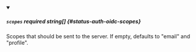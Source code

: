 
<details className="config-field" data-expandable="false" open>
<summary>

##### `scopes` <span className="config-field-required" data-required="false">required</span> <span className="config-field-type">string[]</span> <span className="config-field-default"></span> <span className="config-field-enum"></span> {#status-auth-oidc-scopes}

Scopes that should be sent to the server. If empty, defaults to "email" and "profile".

</summary>



</details>

